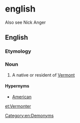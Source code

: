 =english=
Also see Nick Anger

==English==

===Etymology===
{{suffix|Vermont|er|lang=en}}

===Noun===
{{en-noun}}

# A native or resident of [[Vermont]]

====Hypernyms====
*[[American]]

[[Category:en:Demonyms]]

[[et:Vermonter]]